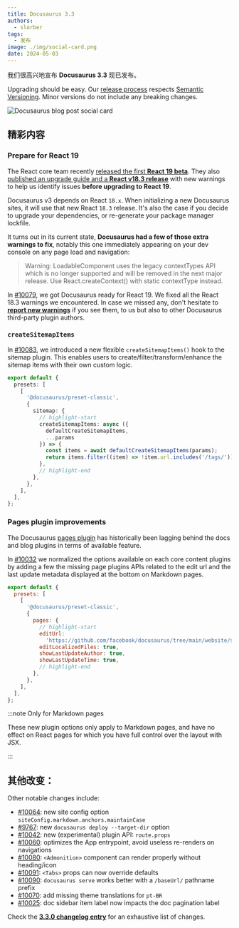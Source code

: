 ```yaml
---
title: Docusaurus 3.3
authors:
  - slorber
tags:
  - 发布
image: ./img/social-card.png
date: 2024-05-03
---
```


我们很高兴地宣布 **Docusaurus 3.3** 现已发布。

Upgrading should be easy. Our [release process](/community/release-process) respects [Semantic Versioning](https://semver.org/). Minor versions do not include any breaking changes.

![Docusaurus blog post social card](./img/social-card.png)

<!--truncate-->


## 精彩内容

### Prepare for React 19

The React core team recently [released the first **React 19 beta**](https://react.dev/blog/2024/04/25/react-19). They also [published an upgrade guide and a **React v18.3 release**](https://react.dev/blog/2024/04/25/react-19-upgrade-guide) with new warnings to help us identify issues **before upgrading to React 19**.

Docusaurus v3 depends on React `18.x`. When initializing a new Docusaurus sites, it will use that new React `18.3` release. It's also the case if you decide to upgrade your dependencies, or re-generate your package manager lockfile.

It turns out in its current state, **Docusaurus had a few of those extra warnings to fix**, notably this one immediately appearing on your dev console on any page load and navigation:

> Warning: LoadableComponent uses the legacy contextTypes API which is no longer supported and will be removed in the next major release. Use React.createContext() with static contextType instead.

In [#10079](https://github.com/facebook/docusaurus/pull/10079), we got Docusaurus ready for React 19. We fixed all the React 18.3 warnings we encountered. In case we missed any, don't hesitate to [**report new warnings**](https://github.com/facebook/docusaurus/issues/10099) if you see them, to us but also to other Docusaurus third-party plugin authors.

### `createSitemapItems`

In [#10083](https://github.com/facebook/docusaurus/pull/10083), we introduced a new flexible `createSitemapItems()` hook to the sitemap plugin. This enables users to create/filter/transform/enhance the sitemap items with their own custom logic.

```ts
export default {
  presets: [
    [
      '@docusaurus/preset-classic',
      {
        sitemap: {
          // highlight-start
          createSitemapItems: async ({
            defaultCreateSitemapItems,
            ...params
          }) => {
            const items = await defaultCreateSitemapItems(params);
            return items.filter((item) => !item.url.includes('/tags/'));
          },
          // highlight-end
        },
      },
    ],
  ],
};
```

### Pages plugin improvements

The Docusaurus [pages plugin](/docs/api/plugins/@docusaurus/plugin-content-pages) has historically been lagging behind the docs and blog plugins in terms of available feature.

In [#10032](https://github.com/facebook/docusaurus/pull/10032) we normalized the options available on each core content plugins by adding a few the missing page plugins APIs related to the edit url and the last update metadata displayed at the bottom on Markdown pages.

```js
export default {
  presets: [
    [
      '@docusaurus/preset-classic',
      {
        pages: {
          // highlight-start
          editUrl:
            'https://github.com/facebook/docusaurus/tree/main/website/src/pages',
          editLocalizedFiles: true,
          showLastUpdateAuthor: true,
          showLastUpdateTime: true,
          // highlight-end
        },
      },
    ],
  ],
};
```

<IframeWindow url="/examples/markdownPageExample" />

:::note Only for Markdown pages

These new plugin options only apply to Markdown pages, and have no effect on React pages for which you have full control over the layout with JSX.

:::

## 其他改变：

Other notable changes include:

- [#10064](https://github.com/facebook/docusaurus/pull/10064): new site config option `siteConfig.markdown.anchors.maintainCase`
- [#9767](https://github.com/facebook/docusaurus/pull/9767): new `docusaurus deploy --target-dir` option
- [#10042](https://github.com/facebook/docusaurus/pull/10042): new (experimental) plugin API: `route.props`
- [#10060](https://github.com/facebook/docusaurus/pull/10060): optimizes the App entrypoint, avoid useless re-renders on navigations
- [#10080](https://github.com/facebook/docusaurus/pull/10080): `<Admonition>` component can render properly without heading/icon
- [#10091](https://github.com/facebook/docusaurus/pull/10091): `<Tabs>` props can now override defaults
- [#10090](https://github.com/facebook/docusaurus/pull/10090): `docusaurus serve` works better with a `/baseUrl/` pathname prefix
- [#10070](https://github.com/facebook/docusaurus/pull/10070): add missing theme translations for `pt-BR`
- [#10025](https://github.com/facebook/docusaurus/pull/10025): doc sidebar item label now impacts the doc pagination label

Check the **[3.3.0 changelog entry](/changelog/3.3.0)** for an exhaustive list of changes.
